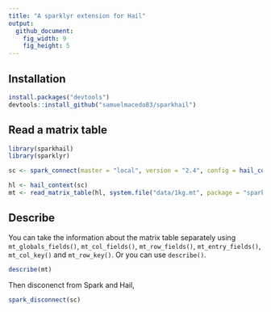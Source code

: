 ```yaml
---
title: "A sparklyr extension for Hail"
output:
  github_document:
    fig_width: 9
    fig_height: 5
---
```


## Installation

```r
install.packages("devtools")
devtools::install_github("samuelmacedo83/sparkhail")
```

## Read a matrix table

```r
library(sparkhail)
library(sparklyr)

sc <- spark_connect(master = "local", version = "2.4", config = hail_config())

hl <- hail_context(sc)
mt <- read_matrix_table(hl, system.file("data/1kg.mt", package = "sparkhail"))
```

## Describe

You can take the information about the matrix table separately using `mt_globals_fields()`, `mt_col_fields()`, `mt_row_fields()`, `mt_entry_fields()`, `mt_col_key()` and `mt_row_key()`.
Or you can use `describe()`. 

```r
describe(mt)
```

Then disconenct from Spark and Hail,

```r
spark_disconnect(sc)
```

